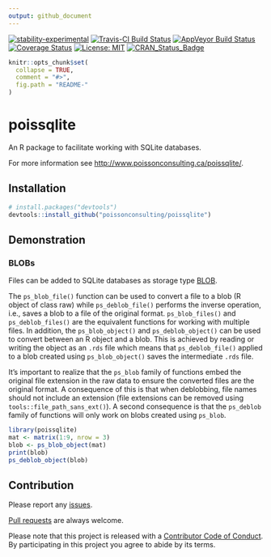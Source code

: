 ```yaml
---
output: github_document
---
```


<!-- README.md is generated from README.Rmd. Please edit that file -->

[![stability-experimental](https://img.shields.io/badge/stability-experimental-orange.svg)](https://github.com/joethorley/stability-badges#experimental)
[![Travis-CI Build Status](https://travis-ci.org/poissonconsulting/poissqlite.svg?branch=master)](https://travis-ci.org/poissonconsulting/poissqlite)
[![AppVeyor Build Status](https://ci.appveyor.com/api/projects/status/github/poissonconsulting/poissqlite?branch=master&svg=true)](https://ci.appveyor.com/project/poissonconsulting/poissqlite)
[![Coverage Status](https://img.shields.io/codecov/c/github/poissonconsulting/poissqlite/master.svg)](https://codecov.io/github/poissonconsulting/poissqlite?branch=master)
[![License: MIT](https://img.shields.io/badge/License-MIT-blue.svg)](https://opensource.org/licenses/MIT)
[![CRAN_Status_Badge](http://www.r-pkg.org/badges/version/poissqlite)](https://cran.r-project.org/package=poissqlite)

```r
knitr::opts_chunk$set(
  collapse = TRUE,
  comment = "#>",
  fig.path = "README-"
)
```

# poissqlite

An R package to facilitate working with SQLite databases.

For more information see <http://www.poissonconsulting.ca/poissqlite/>.

## Installation

```r
# install.packages("devtools")
devtools::install_github("poissonconsulting/poissqlite")
```

## Demonstration

### BLOBs

Files can be added to SQLite databases as storage type [BLOB](https://sqlite.org/datatype3.html).

The `ps_blob_file()` function can be used to convert a file to a blob (R object of class raw) while `ps_deblob_file()` performs the inverse operation, i.e., saves a blob to a file of the original format. `ps_blob_files()` and  `ps_deblob_files()` are the equivalent functions for working with multiple files.
In addition, the `ps_blob_object()` and `ps_deblob_object()` can be used to convert between an R object and a blob. This is achieved by reading or writing the object as an `.rds` file which means that `ps_deblob_file()` applied to a blob created using `ps_blob_object()` saves the intermediate `.rds` file.

It's important to realize that the `ps_blob` family of functions embed the original file extension in the raw data to ensure the converted files are the original format. A consequence of this is that when deblobbing, file names should not include an extension (file extensions can be removed using `tools::file_path_sans_ext()`). A second consequence is that the `ps_deblob` family of functions will only work on blobs created using `ps_blob`.


```r
library(poissqlite)
mat <- matrix(1:9, nrow = 3)
blob <- ps_blob_object(mat)
print(blob)
ps_deblob_object(blob)
```

## Contribution

Please report any [issues](https://github.com/poissonconsulting/poissqlite/issues).

[Pull requests](https://github.com/poissonconsulting/poissqlite/pulls) are always welcome.

Please note that this project is released with a [Contributor Code of Conduct](CONDUCT.md). 
By participating in this project you agree to abide by its terms.

